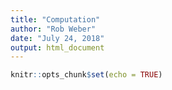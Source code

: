 ```yaml
---
title: "Computation"
author: "Rob Weber"
date: "July 24, 2018"
output: html_document
---
```


```r
knitr::opts_chunk$set(echo = TRUE)
```


